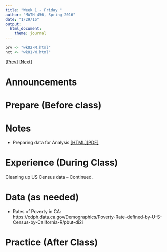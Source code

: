 ```yaml
---
title: "Week 1 - Friday "
author: "MATH 456, Spring 2016"
date: "1/29/16"
output: 
  html_document: 
    theme: journal
---
```


```r
prv <- "wk02-M.html"
nxt <- "wk01-W.html"
```
[[Prev]](`r prv `) [[Next]](`r nxt `)

# Announcements


# Prepare (Before class)


# Notes
* Preparing data for Analysis [[HTML]](notes/lec02_data_prep.html)[[PDF]](notes/lec02_data_prep.pdf)


# Experience (During Class)
Cleaning up US Census data -- Continued. 

# Data (as needed)
* Rates of Poverty in CA: https://cdph.data.ca.gov/Demographics/Poverty-Rate-defined-by-U-S-Census-by-California-R/pbut-di2i


# Practice (After Class)


